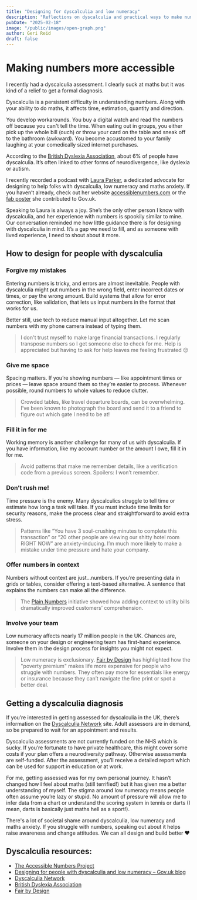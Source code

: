 ```yaml
---
title: "Designing for dyscalculia and low numeracy"
description: "Reflections on dyscalculia and practical ways to make numbers more accessible."
pubDate: "2025-02-18"
image: "/public/images/open-graph.png"
author: Geri Reid
draft: false
---
```


# Making numbers more accessible

I recently had a dyscalculia assessment. I clearly suck at maths but it was kind of a relief to get a formal diagnosis.

Dyscalculia is a persistent difficulty in understanding numbers. Along with your ability to do maths, it affects time, estimation, quantity and direction.

You develop workarounds. You buy a digital watch and read the numbers off because you can't tell the time. When eating out in groups, you either pick up the whole bill (ouch) or throw your card on the table and sneak off to the bathroom (awkward). You become accustomed to your family laughing at your comedically sized internet purchases.

According to the [British Dyslexia Association](https://www.bdadyslexia.org.uk/dyscalculia), about 6% of people have dyscalculia. It’s often linked to other forms of neurodivergence, like dyslexia or autism.

I recently recorded a podcast with [Laura Parker](https://lauraparker.design/), a dedicated advocate for designing to help folks with dyscalculia, low numeracy and maths anxiety. If you haven’t already, check out her website [accessiblenumbers.com](https://accessiblenumbers.com/) or the [fab poster](https://github.com/abbott567/dyscalculia-poster/blob/main/dist/dyscalculia-poster.pdf) she contributed to Gov.uk.

Speaking to Laura is always a joy. She’s the only other person I know with dyscalculia, and her experience with numbers is spookily similar to mine. Our conversation reminded me how little guidance there is for designing with dyscalculia in mind. It’s a gap we need to fill, and as someone with lived experience, I need to shout about it more.

<div class="space-m"></div>

## How to design for people with dyscalculia

### Forgive my mistakes

Entering numbers is tricky, and errors are almost inevitable. People with dyscalculia might put numbers in the wrong field, enter incorrect dates or times, or pay the wrong amount. Build systems that allow for error correction, like validation, that lets us input numbers in the format that works for us.

Better still, use tech to reduce manual input altogether. Let me scan numbers with my phone camera instead of typing them.

> I don't trust myself to make large financial transactions. I regularly transpose numbers so I get someone else to check for me. Help is appreciated but having to ask for help leaves me feeling frustrated 😔

### Give me space

Spacing matters. If you’re showing numbers — like appointment times or prices — leave space around them so they’re easier to process. Whenever possible, round numbers to whole values to reduce clutter.

> Crowded tables, like travel departure boards, can be overwhelming. I’ve been known to photograph the board and send it to a friend to figure out which gate I need to be at!

### Fill it in for me

Working memory is another challenge for many of us with dyscalculia. If you have information, like my account number or the amount I owe, fill it in for me.

> Avoid patterns that make me remember details, like a verification code from a previous screen. Spoilers: I won’t remember.

### Don’t rush me!

Time pressure is the enemy. Many dyscalculics struggle to tell time or estimate how long a task will take. If you must include time limits for security reasons, make the process clear and straightforward to avoid extra stress.

> Patterns like “You have 3 soul-crushing minutes to complete this transaction” or “20 other people are viewing our shitty hotel room RIGHT NOW” are anxiety-inducing. I’m much more likely to make a mistake under time pressure and hate your company.

### Offer numbers in context

Numbers without context are just...numbers. If you’re presenting data in grids or tables, consider offering a text-based alternative. A sentence that explains the numbers can make all the difference.

> The [Plain Numbers](https://plainnumbers.org.uk/) initiative showed how adding context to utility bills dramatically improved customers’ comprehension.

### Involve your team

Low numeracy affects nearly 17 million people in the UK. Chances are, someone on your design or engineering team has first-hand experience. Involve them in the design process for insights you might not expect.

> Low numeracy is exclusionary. [Fair by Design](https://fairbydesign.com/) has highlighted how the "poverty premium" makes life more expensive for people who struggle with numbers. They often pay more for essentials like energy or insurance because they can’t navigate the fine print or spot a better deal.

## Getting a dyscalculia diagnosis

If you’re interested in getting assessed for dyscalculia in the UK, there’s information on the [Dyscalculia Network](https://dyscalculianetwork.com/) site. Adult assessors are in demand, so be prepared to wait for an appointment and results.

Dyscalculia assessments are not currently funded on the NHS which is sucky. If you’re fortunate to have private healthcare, this might cover some costs if your plan offers a neurodiversity pathway. Otherwise assessments are self-funded. After the assessment, you’ll receive a detailed report which can be used for support in education or at work.

For me, getting assessed was for my own personal journey. It hasn’t changed how I feel about maths (still terrified!) but it has given me a better understanding of myself. The stigma around low numeracy means people often assume you’re lazy or stupid. No amount of pressure will allow me to infer data from a chart or understand the scoring system in tennis or darts (I mean, darts is basically just maths hell as a sport!).

There's a lot of societal shame around dyscalculia, low numeracy and maths anxiety. If you struggle with numbers, speaking out about it helps raise awareness and change attitudes. We can all design and build better ❤️

<div class="space-m"></div>

## Dyscalculia resources:

- [The Accessible Numbers Project](https://accessiblenumbers.com/)
- [Designing for people with dyscalculia and low numeracy – Gov.uk blog](https://designnotes.blog.gov.uk/2022/11/28/designing-for-people-with-dyscalculia-and-low-numeracy/)
- [Dyscalculia Network](https://dyscalculianetwork.com/)
- [British Dyslexia Association](https://www.bdadyslexia.org.uk/dyscalculia)
- [Fair by Design](https://fairbydesign.com/)
